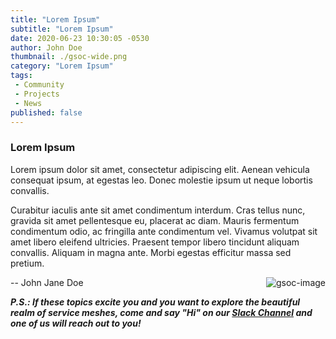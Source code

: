 ```yaml
---
title: "Lorem Ipsum"
subtitle: "Lorem Ipsum"
date: 2020-06-23 10:30:05 -0530
author: John Doe
thumbnail: ./gsoc-wide.png
category: "Lorem Ipsum"
tags:
 - Community
 - Projects
 - News
published: false
---
```





<BlogWrapper>

### Lorem Ipsum

Lorem ipsum dolor sit amet, consectetur adipiscing elit. Aenean vehicula consequat ipsum, at egestas leo. Donec molestie ipsum ut neque lobortis convallis.

Curabitur iaculis ante sit amet condimentum interdum. Cras tellus nunc, gravida sit amet pellentesque eu, placerat ac diam. Mauris fermentum condimentum odio, ac fringilla ante condimentum vel. Vivamus volutpat sit amet libero eleifend ultricies. Praesent tempor libero tincidunt aliquam convallis. Aliquam in magna ante. Morbi egestas efficitur massa sed pretium.

<img src={gsoc} className="gsoc-image" align="right" alt="gsoc-image" />

\-- <Link to="/community/members/john-jane-doe">John Jane Doe

_**P.S.: If these topics excite you and you want to explore the beautiful realm of service meshes, come and say "Hi" on our [Slack Channel](http://slack.layer5.io) and one of us will reach out to you!**_

</BlogWrapper>
